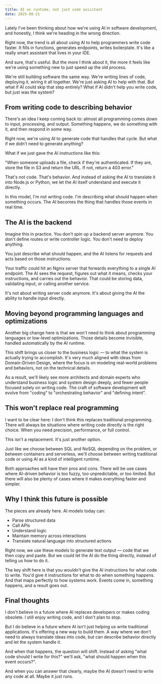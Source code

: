 ```yaml
---
title: AI as runtime, not just code assistant
date: 2025-08-21
---
```


Lately I've been thinking about how we're using AI in software development, and honestly, I think we're heading in the wrong direction.

Right now, the trend is all about using AI to help programmers write code faster. It fills in functions, generates endpoints, writes boilerplate. It's like a really smart assistant that lives in your IDE.

And sure, that's useful. But the more I think about it, the more it feels like we're using something new to just speed up the old process.

We're still building software the same way. We're writing lines of code, deploying it, wiring it all together. We're just asking AI to help with that. But what if AI could skip that step entirely? What if AI didn't help you write code, but just was the system?

## From writing code to describing behavior

There's an idea I keep coming back to: almost all programming comes down to input, processing, and output. Something happens, we do something with it, and then respond in some way.

Right now, we're using AI to generate code that handles that cycle. But what if we didn't need to generate anything?

What if we just gave the AI instructions like this:

"When someone uploads a file, check if they're authenticated. If they are, store the file in S3 and return the URL. If not, return a 403 error."

That's not code. That's behavior. And instead of asking the AI to translate it into Node.js or Python, we let the AI itself understand and execute it directly.

In this model, I'm not writing code. I'm describing what should happen when something occurs. The AI becomes the thing that handles those events in real time.

## The AI is the backend

Imagine this in practice. You don't spin up a backend server anymore. You don't define routes or write controller logic. You don't need to deploy anything.

You just describe what should happen, and the AI listens for requests and acts based on those instructions.

Your traffic could hit an Nginx server that forwards everything to a single AI endpoint. The AI sees the request, figures out what it means, checks your instructions, and carries out the behavior. That could be storing data, validating input, or calling another service.

It's not about writing server code anymore. It's about giving the AI the ability to handle input directly.

## Moving beyond programming languages and optimizations

Another big change here is that we won't need to think about programming languages or low-level optimizations. Those details become invisible, handled automatically by the AI runtime.

This shift brings us closer to the business logic — to what the system is actually trying to accomplish. It's very much aligned with ideas from Domain-Driven Design, where the focus is on modeling real-world problems and behaviors, not on the technical details.

As a result, we'll likely see more architects and domain experts who understand business logic and system design deeply, and fewer people focused solely on writing code. The craft of software development will evolve from "coding" to "orchestrating behavior" and "defining intent".

## This won't replace real programming

I want to be clear here: I don't think this replaces traditional programming. There will always be situations where writing code directly is the right choice. When you need precision, performance, or full control.

This isn't a replacement. It's just another option.

Just like we choose between SQL and NoSQL depending on the problem, or between containers and serverless, we'll choose between writing traditional code or using AI as a kind of intelligent runtime.

Both approaches will have their pros and cons. There will be use cases where AI-driven behavior is too fuzzy, too unpredictable, or too limited. But there will also be plenty of cases where it makes everything faster and simpler.

## Why I think this future is possible

The pieces are already here. AI models today can:

- Parse structured data
- Call APIs
- Understand logic
- Maintain memory across interactions
- Translate natural language into structured actions

Right now, we use these models to generate text output — code that we then copy and paste. But we could let the AI do the thing directly, instead of telling us how to do it.

The key shift here is that you wouldn't give the AI instructions for what code to write. You'd give it instructions for what to do when something happens. And that maps perfectly to how systems work. Events come in, something happens, and a result goes out.

## Final thoughts

I don't believe in a future where AI replaces developers or makes coding obsolete. I still enjoy writing code, and I don't plan to stop.

But I do believe in a future where AI isn't just helping us write traditional applications. It's offering a new way to build them. A way where we don't need to always translate ideas into code, but can describe behavior directly and let the system handle it.

And when that happens, the question will shift. Instead of asking "what code should I write for this?" we'll ask, "what should happen when this event occurs?".

And when you can answer that clearly, maybe the AI doesn't need to write any code at all. Maybe it just runs.